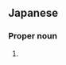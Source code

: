 ==Japanese==
{{ja-kanjitab|かど|た|yomi=k}}

===Proper noun===
{{ja-pos|かどた|proper}}

# {{surname|lang=ja|sort=かどた}}